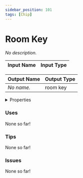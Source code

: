 ```yaml
---
sidebar_position: 101
tags: [Chip]
---
```


# Room Key

*No description.*




<EsbSvg />

| Input Name | Input Type |
|-----------|-----------|

| Output Name | Output Type |
|-----------|-----------|
| *No name.* | room key |


<details>
  <summary>Properties</summary>
  <div>
    <div>
    <table>
      <thead>
        <tr>
          <th>Is beta required?</th>
          <th>❌</th>
        </tr>
        <tr>
          <th>Is this chip a trolling risk?</th>
          <th>❌</th>
        </tr>
        <tr>
          <th>Chip UUID</th>
          <th>b9b000ca-eb3d-4b9f-9f45-0fd64045f63d</th>
        </tr>
      </thead>
    </table>
    </div>
  </div>
</details>

### Uses

None so far!

### Tips

None so far!

### Issues

None so far!